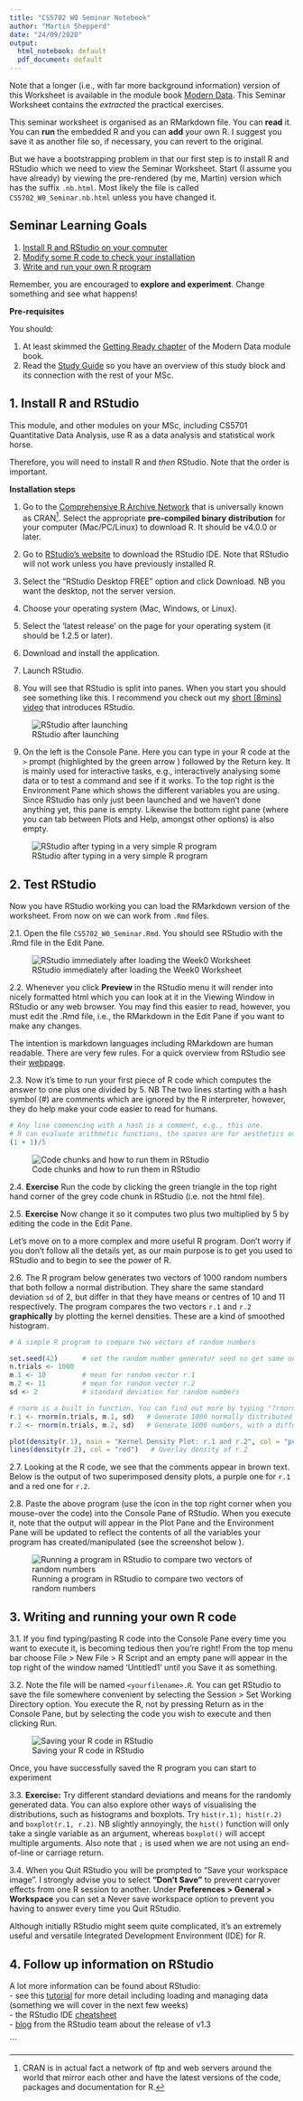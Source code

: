 ```yaml
---
title: "CS5702 W0 Seminar Notebook"
author: "Martin Shepperd"
date: "24/09/2020"
output:
  html_notebook: default
  pdf_document: default
---
```


Note that a longer (i.e., with far more background information) version of this Worksheet is available in the module book [Modern Data](https://bookdown.org/martin_shepperd/ModernDataBook/W0-Prep.html#C0_SoftwareInstall).  This Seminar Worksheet contains the *extracted* the practical exercises.

This seminar worksheet is organised as an RMarkdown file.  You can **read** it.  You can **run** the embedded R and you can **add** your own R.  I suggest you save it as another file so, if necessary, you can revert to the original.  

But we have a bootstrapping problem in that our first step is to install R and RStudio which we need to view the Seminar Worksheet.  Start (I assume you have already) by viewing the pre-rendered (by me, Martin) version which has the suffix `.nb.html`.  Most likely the file is called `CS5702_W0_Seminar.nb.html` unless you have changed it.


## Seminar Learning Goals

1. [Install R and RStudio on your computer](#W0S1)
2. [Modify some R code to check your installation](#W0S2) 
3. [Write and run your own R program](#W0S3)

Remember, you are encouraged to **explore and experiment**.  Change something and see what happens!

**Pre-requisites**

You should:  

1. At least skimmed the [Getting Ready chapter](https://bookdown.org/martin_shepperd/ModernDataBook/C0-GettingReady.html){target="_blank"} of the Modern Data module book.  
2. Read the [Study Guide](https://blackboard.brunel.ac.uk/bbcswebdav/pid-1232754-dt-content-rid-6089099_1/xid-6089099_1){target="_blank"} so you have an overview of this study block and its connection with the rest of your MSc.

## 1. Install R and RStudio {#C0S1}

This module, and other modules on your MSc, including CS5701 Quantitative Data Analysis, use R as a data analysis and statistical work horse.  

Therefore, you will need to install R and *then* RStudio.  Note that the order is important.

**Installation steps**

1. Go to the [Comprehensive R Archive Network](https://cran.r-project.org/) that is universally known as CRAN^[CRAN is in actual fact a network of ftp and web servers around the world that mirror each other and have the latest versions of the code, packages and documentation for R.].  Select the appropriate **pre-compiled binary distribution** for your computer (Mac/PC/Linux) to download R.  It should be v4.0.0 or later.
2. Go to [RStudio’s website](https://www.rstudio.com/products/rstudio/download/) to download the RStudio IDE.  Note that RStudio will not work unless you have previously installed R.
3. Select the "RStudio Desktop FREE" option and click Download. NB you want the desktop, not the server version.
4. Choose your operating system (Mac, Windows, or Linux).
5. Select the ‘latest release’ on the page for your operating system (it should be 1.2.5 or later).
6. Download and install the application.
7. Launch RStudio.

8. You will see that RStudio is split into panes.  When you start you should see something like this.  I recommend you check out my [short (8mins) video](https://www.loom.com/share/f0ecbbbc17dc43acbcdf9deb5fb22f3c) that introduces RStudio.

![RStudio after launching](https://raw.githubusercontent.com/mjshepperd/CS5702-Data/master/C0_RStudioLaunch.png)

9. On the left is the Console Pane. Here you can type in your R code at the `>` prompt (highlighted by the green arrow ) followed by the Return key.  It is mainly used for interactive tasks, e.g., interactively analysing some data or to test a command and see if it works.  To the top right is the Environment Pane which shows the different variables you are using.  Since RStudio has only just been launched and we haven't done anything yet, this pane is empty.  Likewise the bottom right pane (where you can tab between Plots and Help, amongst other options) is also empty.
 
![RStudio after typing in a very simple R program](https://raw.githubusercontent.com/mjshepperd/CS5702-Data/master/C0_RStudio1.png)


## 2. Test RStudio {#W0S2}

Now you have RStudio working you can load the RMarkdown version of the worksheet.  From now on we can work from `.Rmd` files.

2.1. Open the file `CS5702_W0_Seminar.Rmd`.  You should see RStudio with the .Rmd file in the Edit Pane.

![RStudio immediately after loading the Week0 Worksheet](https://raw.githubusercontent.com/mjshepperd/CS5702-Data/master/W0_Seminar_RSt_Launch.png)

2.2. Whenever you click **Preview** in the RStudio menu it will render into nicely formatted html which you can look at it in the Viewing Window in RStudio or any web browser.  You may find this easier to read, however, you must edit the .Rmd file, i.e., the RMarkdown in the Edit Pane if you want to make any changes. 

The intention is markdown languages including RMarkdown are human readable.  There are very few rules.  For a quick overview from RStudio see their [webpage](https://rmarkdown.rstudio.com/authoring_quick_tour.html).

2.3. Now it's time to run your first piece of R code which computes the answer to one plus one divided by 5. NB The two lines starting with a hash symbol (#) are comments which are ignored by the R interpreter, however, they do help make your code easier to read for humans.  

```r
# Any line commencing with a hash is a comment, e.g., this one.
# R can evaluate arithmetic functions, the spaces are for aesthetics only.
(1 + 1)/5
```

![Code chunks and how to run them in RStudio](https://raw.githubusercontent.com/mjshepperd/CS5702-Data/master/W0_Seminar_RSt_CodeChunk.png)


2.4. **Exercise** Run the code by clicking the green triangle in the top right hand corner of the grey code chunk in RStudio (i.e. not the html file).

2.5. **Exercise** Now change it so it computes two plus two multiplied by 5 by editing the code in the Edit Pane.

Let's move on to a more complex and more useful R program.  Don't worry if you don't follow all the details yet, as our main purpose is to get you used to RStudio and to begin to see the power of R. 

2.6. The R program below generates two vectors of 1000 random numbers that both follow a normal distribution.  They share the same standard deviation `sd` of 2, but differ in that they have means or centres of 10 and 11 respectively.  The program compares the two vectors `r.1` and `r.2` **graphically** by plotting the kernel densities.  These are a kind of smoothed histogram.

```r
# A simple R program to compare two vectors of random numbers

set.seed(42)      # set the random number generator seed so get same output each time             
n.trials <- 1000
m.1 <- 10         # mean for random vector r.1
m.2 <- 11         # mean for random vector r.2
sd <- 2           # standard deviation for random numbers

# rnorm is a built in function. You can find out more by typing "?rnorm"
r.1 <- rnorm(n.trials, m.1, sd)   # Generate 1000 normally distributed numbers
r.2 <- rnorm(n.trials, m.2, sd)   # Generate 1000 numbers, with a different mean

plot(density(r.1), main = "Kernel Density Plot: r.1 and r.2", col = "purple")
lines(density(r.2), col = "red")   # Overlay density of r.2
```

2.7. Looking at the R code, we see that the comments appear in brown text.  Below is the output of two superimposed density plots, a purple one for `r.1` and a red one for `r.2`. 

2.8. Paste the above program (use the icon in the top right corner when you mouse-over the code) into the Console Pane of RStudio.  When you execute it, note that the output will appear in the Plot Pane and the Environment Pane will be updated to reflect the contents of all the variables your program has created/manipulated (see the screenshot below ).

![Running a program in RStudio to compare two vectors of random numbers](https://raw.githubusercontent.com/mjshepperd/CS5702-Data/master/C0_RStudioDensity.png)


## 3. Writing and running your own R code {#W0S3}

3.1. If you find typing/pasting R code into the Console Pane every time you want to execute it, is becoming tedious then you're right!  From the top menu bar choose File > New File > R Script and an empty pane will appear in the top right of the window named 'Untitled1' until you Save it as something.  

3.2. Note the file will be named `<yourfilename>.R`.  You can get RStudio to save the file somewhere convenient by selecting the Session > Set Working Directory option.  You execute the R, not by pressing Return as in the Console Pane, but by selecting the code you wish to execute and then clicking Run.

![Saving your R code in RStudio](https://raw.githubusercontent.com/mjshepperd/CS5702-Data/master/C0_RStudioSave.png) 

Once, you have successfully saved the R program you can start to experiment

3.3. **Exercise:** Try different standard deviations and means for the randomly generated data.  You can also explore other ways of visualising the distributions, such as histograms and boxplots.  Try `hist(r.1); hist(r.2)` and `boxplot(r.1, r.2)`.  NB slightly annoyingly, the `hist()` function will only take a single variable as an argument, whereas `boxplot()` will accept multiple arguments.  Also note that `;` is used when we are not using an end-of-line or carriage return.

3.4. When you Quit RStudio you will be prompted to "Save your workspace image".  I strongly advise you to select **"Don't Save"** to prevent carryover effects from one R session to another.  Under **Preferences > General > Workspace** you can set a Never save workspace option to prevent you having to answer every time you Quit RStudio. 

Although initially RStudio might seem quite complicated, it's an extremely useful and versatile Integrated Development Environment (IDE) for R.  


## 4. Follow up information on RStudio {#W0S4}

A lot more information can be found about RStudio:  
- see this [tutorial](https://data-flair.training/blogs/rstudio-tutorial/) for more detail including loading and managing data (something we will cover in the next few weeks)  
- the RStudio IDE [cheatsheet](https://github.com/rstudio/cheatsheets/raw/master/rstudio-ide.pdf)  
- [blog](https://blog.rstudio.com/2020/02/25/rstudio-1-3-integrated-tutorials/) from the RStudio team about the release of v1.3  




```